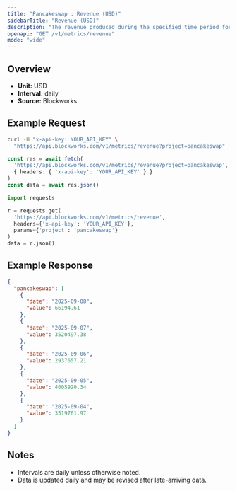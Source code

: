 ```yaml
---
title: "Pancakeswap : Revenue (USD)"
sidebarTitle: "Revenue (USD)"
description: "The revenue produced during the specified time period for given project."
openapi: "GET /v1/metrics/revenue"
mode: "wide"
---
```


## Overview

- **Unit:** USD
- **Interval:** daily
- **Source:** Blockworks

## Example Request

<CodeGroup>

```bash cURL
curl -H "x-api-key: YOUR_API_KEY" \
  "https://api.blockworks.com/v1/metrics/revenue?project=pancakeswap"
```

```typescript TypeScript
const res = await fetch(
  'https://api.blockworks.com/v1/metrics/revenue?project=pancakeswap',
  { headers: { 'x-api-key': 'YOUR_API_KEY' } }
)
const data = await res.json()
```

```python Python
import requests

r = requests.get(
  'https://api.blockworks.com/v1/metrics/revenue',
  headers={'x-api-key': 'YOUR_API_KEY'},
  params={'project': 'pancakeswap'}
)
data = r.json()
```

</CodeGroup>

## Example Response

```json
{
  "pancakeswap": [
    {
      "date": "2025-09-08",
      "value": 66194.61
    },
    {
      "date": "2025-09-07",
      "value": 3520497.38
    },
    {
      "date": "2025-09-06",
      "value": 2937657.21
    },
    {
      "date": "2025-09-05",
      "value": 4005920.34
    },
    {
      "date": "2025-09-04",
      "value": 3519761.97
    }
  ]
}
```

## Notes
- Intervals are daily unless otherwise noted.
- Data is updated daily and may be revised after late-arriving data.

